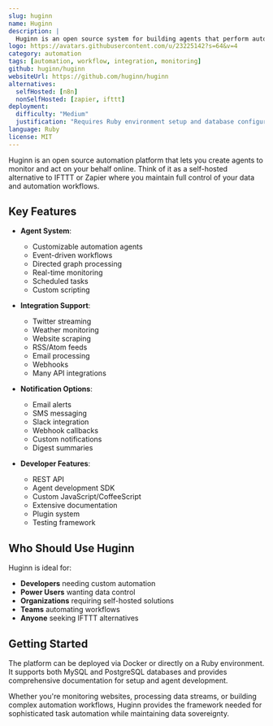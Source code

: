 ```yaml
---
slug: huginn
name: Huginn
description: |
  Huginn is an open source system for building agents that perform automated tasks online. It can monitor websites, watch for events, and take actions on your behalf through a directed graph of agents.
logo: https://avatars.githubusercontent.com/u/23225142?s=64&v=4
category: automation
tags: [automation, workflow, integration, monitoring]
github: huginn/huginn
websiteUrl: https://github.com/huginn/huginn
alternatives:
  selfHosted: [n8n]
  nonSelfHosted: [zapier, ifttt]
deployment:
  difficulty: "Medium"
  justification: "Requires Ruby environment setup and database configuration. Multiple processes need to be managed."
language: Ruby
license: MIT
---
```


Huginn is an open source automation platform that lets you create agents to monitor and act on your behalf online. Think of it as a self-hosted alternative to IFTTT or Zapier where you maintain full control of your data and automation workflows.

## Key Features

- **Agent System**:

  - Customizable automation agents
  - Event-driven workflows
  - Directed graph processing
  - Real-time monitoring
  - Scheduled tasks
  - Custom scripting

- **Integration Support**:

  - Twitter streaming
  - Weather monitoring
  - Website scraping
  - RSS/Atom feeds
  - Email processing
  - Webhooks
  - Many API integrations

- **Notification Options**:

  - Email alerts
  - SMS messaging
  - Slack integration
  - Webhook callbacks
  - Custom notifications
  - Digest summaries

- **Developer Features**:
  - REST API
  - Agent development SDK
  - Custom JavaScript/CoffeeScript
  - Extensive documentation
  - Plugin system
  - Testing framework

## Who Should Use Huginn

Huginn is ideal for:

- **Developers** needing custom automation
- **Power Users** wanting data control
- **Organizations** requiring self-hosted solutions
- **Teams** automating workflows
- **Anyone** seeking IFTTT alternatives

## Getting Started

The platform can be deployed via Docker or directly on a Ruby environment. It supports both MySQL and PostgreSQL databases and provides comprehensive documentation for setup and agent development.

Whether you're monitoring websites, processing data streams, or building complex automation workflows, Huginn provides the framework needed for sophisticated task automation while maintaining data sovereignty.
